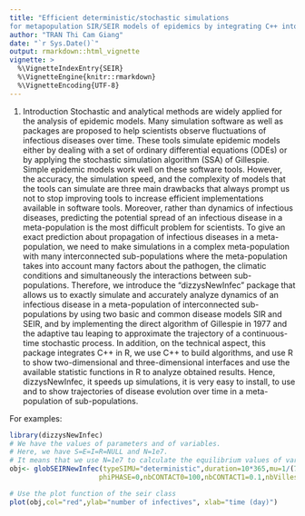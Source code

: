 ```yaml
---
title: "Efficient deterministic/stochastic simulations
for metapopulation SIR/SEIR models of epidemics by integrating C++ into R"
author: "TRAN Thi Cam Giang"
date: "`r Sys.Date()`"
output: rmarkdown::html_vignette
vignette: >
  %\VignetteIndexEntry{SEIR}
  %\VignetteEngine{knitr::rmarkdown}
  %\VignetteEncoding{UTF-8}
---
```

1. Introduction
Stochastic and analytical methods are widely applied for the analysis of epidemic models. Many simulation software as well as packages are proposed to help scientists observe fluctuations of infectious diseases over time. These tools simulate epidemic models either by dealing with a set of ordinary differential equations (ODEs) or by applying the stochastic simulation algorithm (SSA) of Gillespie. Simple epidemic models work well on these software tools. However, the accuracy, the simulation speed, and the complexity of models that the tools can simulate are three main drawbacks that always prompt us not to stop improving tools to increase efficient implementations available in software tools. Moreover, rather than dynamics of infectious diseases, predicting the potential spread of an infectious disease in a meta-population is the most difficult problem for scientists. To give an exact prediction about propagation of infectious diseases in a meta-population, we need to make simulations in a complex meta-population with many interconnected sub-populations where the meta-population takes into account many factors about the pathogen, the climatic conditions and simultaneously the interactions between sub-populations. Therefore, we introduce the "dizzysNewInfec" package that allows us to exactly simulate and accurately analyze dynamics of an infectious disease in a meta-population of interconnected sub-populations by using two basic and common disease models SIR and SEIR, and by implementing the direct algorithm of Gillespie in 1977 and the adaptive tau leaping to approximate the trajectory of a continuous-time stochastic process. In addition, on the technical aspect, this package integrates C++ in R, we use C++ to build algorithms, and use R to show two-dimensional and three-dimensional interfaces and use the available statistic functions in R to analyze obtained results. Hence, dizzysNewInfec, it speeds up simulations, it is very easy to install, to use and to show trajectories of disease evolution over time in a meta-population of sub-populations.

For examples:

```r
library(dizzysNewInfec)
# We have the values of parameters and of variables.
# Here, we have S=E=I=R=NULL and N=1e7.
# It means that we use N=1e7 to calculate the equilibrium values of variables.
obj<- globSEIRNewInfec(typeSIMU="deterministic",duration=10*365,mu=1/(70*365),sigma=1/8,gamma=1/5,
                      phiPHASE=0,nbCONTACT0=100,nbCONTACT1=0.1,nbVilles=1,S=NULL,E=NULL,I=NULL,R=NULL,N=1e7)

# Use the plot function of the seir class
plot(obj,col="red",ylab="number of infectives", xlab="time (day)")
```

